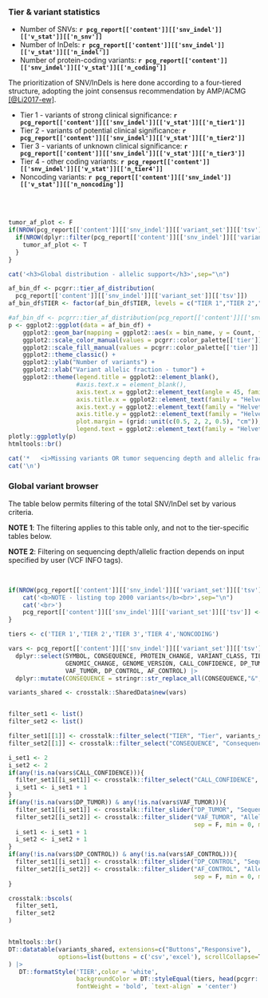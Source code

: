 ### Tier & variant statistics

* Number of SNVs: __`r pcg_report[['content']][['snv_indel']][['v_stat']][['n_snv']]`__
* Number of InDels: __`r pcg_report[['content']][['snv_indel']][['v_stat']][['n_indel']]`__
* Number of protein-coding variants: __`r pcg_report[['content']][['snv_indel']][['v_stat']][['n_coding']]`__

The prioritization of SNV/InDels is here done according to a four-tiered structure, adopting the joint consensus recommendation by AMP/ACMG [[@Li2017-ew]](https://www.ncbi.nlm.nih.gov/pubmed/27993330).

* Tier 1 - variants of strong clinical significance: __`r pcg_report[['content']][['snv_indel']][['v_stat']][['n_tier1']]`__
* Tier 2 - variants of potential clinical significance: __`r pcg_report[['content']][['snv_indel']][['v_stat']][['n_tier2']]`__
* Tier 3 - variants of unknown clinical significance: __`r pcg_report[['content']][['snv_indel']][['v_stat']][['n_tier3']]`__
* Tier 4 - other coding variants: __`r pcg_report[['content']][['snv_indel']][['v_stat']][['n_tier4']]`__
* Noncoding variants: __`r pcg_report[['content']][['snv_indel']][['v_stat']][['n_noncoding']]`__

<br><br>


```r
tumor_af_plot <- F
if(NROW(pcg_report[['content']][['snv_indel']][['variant_set']][['tsv']]) > 0){
  if(NROW(dplyr::filter(pcg_report[['content']][['snv_indel']][['variant_set']][['tsv']], !is.na(DP_TUMOR))) > 0 & NROW(dplyr::filter(pcg_report[['content']][['snv_indel']][['variant_set']][['tsv']], !is.na(VAF_TUMOR))) > 0){
    tumor_af_plot <- T
  }
}
```


```r
cat('<h3>Global distribution - allelic support</h3>',sep="\n")
```


```r

af_bin_df <- pcgrr::tier_af_distribution(
  pcg_report[['content']][['snv_indel']][['variant_set']][['tsv']])
af_bin_df$TIER <- factor(af_bin_df$TIER, levels = c("TIER 1","TIER 2","TIER 3","TIER 4","NONCODING"))

#af_bin_df <- pcgrr::tier_af_distribution(pcg_report[['content']][['snv_indel']][['variant_set']][['tsv']])
p <- ggplot2::ggplot(data = af_bin_df) + 
    ggplot2::geom_bar(mapping = ggplot2::aes(x = bin_name, y = Count, fill = TIER), stat = "identity") +
    ggplot2::scale_color_manual(values = pcgrr::color_palette[['tier']][['values']]) +
    ggplot2::scale_fill_manual(values = pcgrr::color_palette[['tier']][['values']]) +
    ggplot2::theme_classic() +
    ggplot2::ylab("Number of variants") +
    ggplot2::xlab("Variant allelic fraction - tumor") +
    ggplot2::theme(legend.title = ggplot2::element_blank(),
                   #axis.text.x = element_blank(),
                   axis.text.x = ggplot2::element_text(angle = 45, family = "Helvetica", size = 12, vjust = -0.1),
                   axis.title.x = ggplot2::element_text(family = "Helvetica", size = 12, vjust = -2),
                   axis.text.y = ggplot2::element_text(family = "Helvetica", size = 12),
                   axis.title.y = ggplot2::element_text(family = "Helvetica", size = 12, vjust = 1.5),
                   plot.margin = (grid::unit(c(0.5, 2, 2, 0.5), "cm")),
                   legend.text = ggplot2::element_text(family = "Helvetica", size = 12))
plotly::ggplotly(p)
htmltools::br()
```


```r
cat('*   <i>Missing variants OR tumor sequencing depth and allelic fraction of variants not provided - omitting plot.</i>',sep='\n')
cat('\n')

```


### Global variant browser

The table below permits filtering of the total SNV/InDel set by various criteria.

__NOTE 1__: The filtering applies to this table only, and not to the tier-specific tables below. 

__NOTE 2__: Filtering on sequencing depth/allelic fraction depends on input specified by user (VCF INFO tags). 

<br>


```r

if(NROW(pcg_report[['content']][['snv_indel']][['variant_set']][['tsv']]) > 2000){
    cat('<b>NOTE - listing top 2000 variants</b><br>',sep="\n")
    cat('<br>')
    pcg_report[['content']][['snv_indel']][['variant_set']][['tsv']] <- head(pcg_report[['content']][['snv_indel']][['variant_set']][['tsv']], 2000)
}

tiers <- c('TIER 1','TIER 2','TIER 3','TIER 4','NONCODING')

vars <- pcg_report[['content']][['snv_indel']][['variant_set']][['tsv']] |> 
  dplyr::select(SYMBOL, CONSEQUENCE, PROTEIN_CHANGE, VARIANT_CLASS, TIER, 
                GENOMIC_CHANGE, GENOME_VERSION, CALL_CONFIDENCE, DP_TUMOR, 
                VAF_TUMOR, DP_CONTROL, AF_CONTROL) |>
  dplyr::mutate(CONSEQUENCE = stringr::str_replace_all(CONSEQUENCE,"&",","))

variants_shared <- crosstalk::SharedData$new(vars)


filter_set1 <- list()
filter_set2 <- list()

filter_set1[[1]] <- crosstalk::filter_select("TIER", "Tier", variants_shared, ~TIER)
filter_set2[[1]] <- crosstalk::filter_select("CONSEQUENCE", "Consequence", variants_shared, ~CONSEQUENCE)

i_set1 <- 2
i_set2 <- 2
if(any(!is.na(vars$CALL_CONFIDENCE))){
  filter_set1[[i_set1]] <- crosstalk::filter_select("CALL_CONFIDENCE", "Call confidence", variants_shared, ~CALL_CONFIDENCE)
  i_set1 <- i_set1 + 1
}
if(any(!is.na(vars$DP_TUMOR)) & any(!is.na(vars$VAF_TUMOR))){
  filter_set1[[i_set1]] <- crosstalk::filter_slider("DP_TUMOR", "Sequencing depth tumor", variants_shared, ~DP_TUMOR, ticks = F, sep = F)
  filter_set2[[i_set2]] <- crosstalk::filter_slider("VAF_TUMOR", "Allelic fraction tumor", variants_shared, ~VAF_TUMOR, 
                                                    sep = F, min = 0, max = 1, step = 0.05, ticks = T)
  i_set1 <- i_set1 + 1
  i_set2 <- i_set2 + 1
}
if(any(!is.na(vars$DP_CONTROL)) & any(!is.na(vars$AF_CONTROL))){
  filter_set1[[i_set1]] <- crosstalk::filter_slider("DP_CONTROL", "Sequencing depth control", variants_shared, ~DP_CONTROL, ticks = F, sep = F)
  filter_set2[[i_set2]] <- crosstalk::filter_slider("AF_CONTROL", "Allelic fraction control", variants_shared, ~AF_CONTROL, 
                                                    sep = F, min = 0, max = 1, step = 0.05, ticks = T)
}

crosstalk::bscols(
  filter_set1,
  filter_set2
)


htmltools::br()
DT::datatable(variants_shared, extensions=c("Buttons","Responsive"), 
              options=list(buttons = c('csv','excel'), scrollCollapse=T, dom = 'Bfrtip')
) |>
   DT::formatStyle('TIER',color = 'white', 
                   backgroundColor = DT::styleEqual(tiers, head(pcgrr::color_palette[['tier']][['values']],5)), 
                   fontWeight = 'bold', `text-align` = 'center')


```


<br><br>
